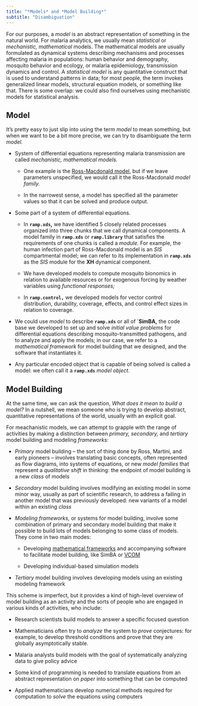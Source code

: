 ```yaml
---
title: "*Models* and *Model Building*"
subtitle: "Disambiguation"
---
```


For our purposes, a *model* is an abstract representation of something in the natural world. For malaria analytics, we usually mean *statistical* or *mechanistic, mathematical* models. The mathematical models are usually formulated as dynamical systems describing mechanisms and processes affecting malaria in populations: human behavior and demography, mosquito behavior and ecology, or malaria epidemiology, transmission dynamics and control.  A *statistical model* is any quantitative construct that is used to understand patterns in data; for most people, the term invokes generalized linear models, structural equation models, or something like that. There is some overlap: we could also find ourselves using mechanistic models for statistical analysis. 

## Model 

It's pretty easy to just slip into using the term *model* to mean something, but when we want to be a bit more precise, we can try to disambiguate the term *model.* 

+ System of differential equations representing malaria transmission are called *mechanistic, mathematical models.* 

    - One example is the [Ross-Macdonald model](macdonald.html), but if we leave parameters unspecified, we would call it the Ross-Macdonald *model family.*
    
    - In the narrowest sense, a model has specified all the parameter values so that it can be solved and produce output. 

+ Some part of a system of differential equations. 

    + In **`ramp.xds`,** we have identified 5 closely related processes organized into three chunks that we call dynamical components. A model family in **`ramp.xds`** or **`ramp.library`** that satisfies the requirements of one chunks is called a *module.* For example, the human infection part of Ross-Macdonald model is an *SIS* compartmental model; we can refer to its implementation in **`ramp.xds`** as the *SIS* module for the **XH** dynamical component.

    + We have developed models to compute mosquito bionomics in relation to available resources or for exogenous forcing by weather variables using *functional responses;*
    
    + In **`ramp.control,`** we developed models for vector control distribution, durability, coverage, effects, and control effect sizes in relation to coverage. 
    
+ We could use *model* to describe **`ramp.xds`** or all of `**SimBA,**  the code base we developed to set up and solve *initial value problems* for differential equations describing mosquito-transmitted pathogens, and to analyze and apply the models; in our case, we refer to a *mathematical framework* for model building that we designed, and the software that instantiates it.  

+ Any particular encoded object that is capable of being solved is called a model: we often call it a **`ramp.xds`** *model object.*

## Model Building 

At the same time, we can ask the question, *What does it mean to build a model?* In a nutshell, we mean someone who is trying to develop abstract, quantitative representations of the world, usually with an explicit goal. 

For meachanistic models, we can attempt to grapple with the range of activities by making a distinction between *primary,* *secondary,* and *tertiary* model building and modeling *frameworks:* 

+ *Primary* model building -- the sort of thing done by Ross, Martini, and early pioneers -- involves translating basic concepts, often represented as flow diagrams, into systems of equations, or new *model families* that represent a *qualitative shift* in thinking: the endpoint of model building is a new *class* of models 

+ *Secondary* model building involves modifying an existing model in some minor way, usually as part of scientific research, to address a failing in another model that was previously developed: new variants of a model within an existing *class*

+ *Modeling frameworks,* or systems for model building, involve some combination of primary and secondary model building that make it possible to build lots of models belonging to some class of models. They come in two main modes: 
  
  - Developing [mathematical frameworks](https://journals.plos.org/ploscompbiol/article?id=10.1371/journal.pcbi.1010684) and accompanying software to facilitate model building, like SimBA or [VCOM](https://journals.plos.org/plosone/article?id=10.1371/journal.pone.0187680)
  
  - Developing individual-based simulation models

+ *Tertiary* model building involves developing models using an existing modeling framework 

This scheme is imperfect, but it provides a kind of high-level overview of model building as an activity and the sorts of people who are engaged in various kinds of activities, who include:

+ Research scientists build models to answer a specific focused question

+ Mathematicians often try to *analyze* the system to *prove* conjectures: for example, to develop threshold conditions and prove that they are globally asymptotically stable.  

+ Malaria analysts build models with the goal of systematically analyzing data to give policy advice  

+ Some kind of programming is needed to translate equations from an abstract representation on *paper* into something that can be computed

+ Applied mathematicians develop numerical methods required for computation to *solve* the equations using computers